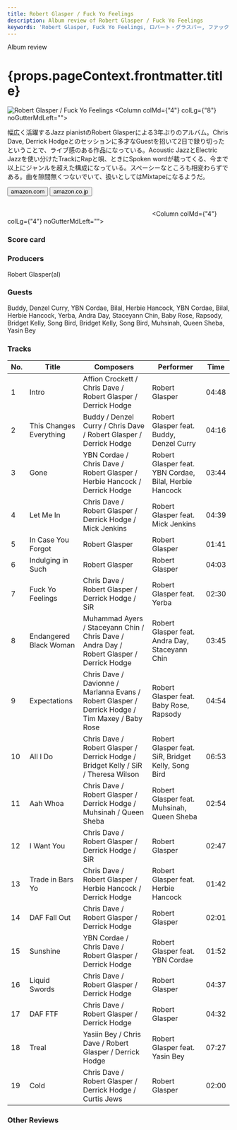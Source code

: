 ```yaml
---
title: Robert Glasper / Fuck Yo Feelings
description: Album review of Robert Glasper / Fuck Yo Feelings
keywords: 'Robert Glasper, Fuck Yo Feelings, ロバート・グラスパー, ファック・ヨー・フィーリングス'
---
```







<p className="largeP">Album review</p>
<h1 className="h1--no--margin">{props.pageContext.frontmatter.title}</h1>

<Row  className="image-card-group">
	<Column colMd={"3"} colLg={"4"} noGutterMdLeft="">
       <ImageCard>

![Robert Glasper / Fuck Yo Feelings](../../images/cd/robertglasper2L.jpg) 
</ImageCard>
	</Column>
	<Column colMd={"4"} colLg={"8"} noGutterMdLeft="">
	<p>
	幅広く活躍するJazz pianistのRobert Glasperによる3年ぶりのアルバム。Chris Dave, Derrick Hodgeとのセッションに多才なGuestを招いて2日で録り切ったということで、ライブ感のある作品になっている。Acoustic JazzとElectric Jazzを使い分けたTrackにRapと唄、ときにSpoken wordが載ってくる、今まで以上にジャンルを超えた構成になっている。スペーシーなところも相変わらずである。曲を隙間無くつないでいて、扱いとしてはMixtapeになるようだ。
	</p>
	<div>
	  <Button className="button-right-mergin"  href="https://amzn.to/2AYRcqi" kind="primary" size="small" renderIcon={ArrowUpRight24}>
      amazon.com
    </Button>
    <Button className="button-right-mergin"  href="https://amzn.to/2AH5xaK" kind="secondary" size="small" renderIcon={ArrowUpRight24}>
      amazon.co.jp
    </Button>
	</div>
	<a style="display:inline-block;overflow:hidden;background:url(https://linkmaker.itunes.apple.com/ja-jp/lockup.svg?releaseDate=2019-10-03&kind=album&bubble=apple_music&style=mono-black) no-repeat;width:180px;height:45px;" href="https://geo.music.apple.com/jp/album/fuck-yo-feelings/1481300988?mt=1&app=music&ls=1&at=11lcug"></a>
	<a style="display:inline-block;overflow:hidden;background:url(https://linkmaker.itunes.apple.com/ja-jp/badge-lrg.svg?releaseDate=2019-10-03&kind=album&bubble=itunes_music) no-repeat;width:140px;height:45px;" href="https://geo.music.apple.com/jp/album/fuck-yo-feelings/1481300988?app=itunes&at=11lcug"></a>
	<AdvJS2/>
	</Column>
</Row>
<Row >
	<Column colMd={"4"} colLg={"4"} noGutterMdLeft="">
<div>
    <h3>Score card</h3>
	<SliderJS1 value="2" />
    <SliderJS2 value="1" />
	<SliderJS3 value="1" />
    <SliderJS4 value="8" />
</div>
</Column>
<Column colMd={"8"} colLg={"8"} noGutterMdLeft="">
<div>
<h3>Producers</h3>
<p>
Robert Glasper(al)
</p>
<h3>Guests</h3>
<p>
Buddy, Denzel Curry, YBN Cordae, Bilal, Herbie Hancock, YBN Cordae, Bilal, Herbie Hancock, Yerba, Andra Day, Staceyann Chin, Baby Rose, Rapsody, Bridget Kelly, Song Bird, Bridget Kelly, Song Bird, Muhsinah, Queen Sheba, Yasin Bey
</p>
</div>
</Column>
</Row>

<h3>Tracks</h3>

| No. |	 Title                  |	 Composers                                                                                    |	 Performer                                             | Time  |
| --- |	----------------------- | ----------------------------------------------------------------------------------------------- |	------------------------------------------------------ | ----- |
| 1	  |	Intro                  	| Affion Crockett / Chris Dave / Robert Glasper / Derrick Hodge                                   |	Robert Glasper                                         | 04:48 |
| 2	  |	This Changes Everything	| Buddy / Denzel Curry / Chris Dave / Robert Glasper / Derrick Hodge                              |	Robert Glasper feat. Buddy, Denzel Curry               | 04:16 |
| 3	  |	Gone                   	| YBN Cordae / Chris Dave / Robert Glasper / Herbie Hancock / Derrick Hodge                       |	Robert Glasper feat. YBN Cordae, Bilal, Herbie Hancock | 03:44 |
| 4	  |	Let Me In              	| Chris Dave / Robert Glasper / Derrick Hodge / Mick Jenkins                                      |	Robert Glasper feat. Mick Jenkins                      | 04:39 |
| 5	  |	In Case You Forgot     	| Robert Glasper                                                                                  |	Robert Glasper                                         | 01:41 |
| 6	  |	Indulging in Such      	| Robert Glasper                                                                                  |	Robert Glasper                                         | 04:03 |
| 7	  |	Fuck Yo Feelings       	| Chris Dave / Robert Glasper / Derrick Hodge / SiR                                               |	Robert Glasper feat. Yerba                             | 02:30 |
| 8	  |	Endangered Black Woman 	| Muhammad Ayers / Staceyann Chin / Chris Dave / Andra Day / Robert Glasper / Derrick Hodge       |	Robert Glasper feat. Andra Day, Staceyann Chin         | 03:45 |
| 9	  |	Expectations           	| Chris Dave / Davionne / Marlanna Evans / Robert Glasper / Derrick Hodge / Tim Maxey / Baby Rose |	Robert Glasper feat. Baby Rose, Rapsody                | 04:54 |
| 10  |	All I Do               	| Chris Dave / Robert Glasper / Derrick Hodge / Bridget Kelly / SiR / Theresa Wilson              |	Robert Glasper feat. SiR, Bridget Kelly, Song Bird     | 06:53 |
| 11  |	Aah Whoa               	| Chris Dave / Robert Glasper / Derrick Hodge / Muhsinah / Queen Sheba                            |	Robert Glasper feat. Muhsinah, Queen Sheba             | 02:54 |
| 12  |	I Want You             	| Chris Dave / Robert Glasper / Derrick Hodge / SiR                                               |	Robert Glasper                                         | 02:47 |
| 13  |	Trade in Bars Yo       	| Chris Dave / Robert Glasper / Herbie Hancock / Derrick Hodge                                    |	Robert Glasper feat. Herbie Hancock                    | 01:42 |
| 14  |	DAF Fall Out           	| Chris Dave / Robert Glasper / Derrick Hodge                                                     |	Robert Glasper                                         | 02:01 |
| 15  |	Sunshine               	| YBN Cordae / Chris Dave / Robert Glasper / Derrick Hodge                                        |	Robert Glasper feat. YBN Cordae                        | 01:52 |
| 16  |	Liquid Swords          	| Chris Dave / Robert Glasper / Derrick Hodge                                                     |	Robert Glasper                                         | 04:37 |
| 17  |	DAF FTF                	| Chris Dave / Robert Glasper / Derrick Hodge                                                     |	Robert Glasper                                         | 04:32 |
| 18  |	Treal                  	| Yasiin Bey / Chris Dave / Robert Glasper / Derrick Hodge                                        |	Robert Glasper feat. Yasin Bey                         | 07:27 |
| 19  |	Cold                   	| Chris Dave / Robert Glasper / Derrick Hodge / Curtis Jews                                       |	Robert Glasper                                         | 02:00 |

<h3>Other Reviews</h3>

<Row>
  <Column colMd={3} colLg={3} noGutterMdLeft>
    <Review1 />
  </Column>
</Row>

<Row>
  <Column colMd={3} colLg={3} noGutterMdLeft>
    <Review2_1 />
  </Column>
  <Column colMd={3} colLg={3} noGutterMdLeft>
    <Review2_2 />
  </Column>
</Row>

<Row>
  <Column colMd={3} colLg={3} noGutterMdLeft>
    <Review3_1 />
  </Column>
</Row>

<AdvJS3 />